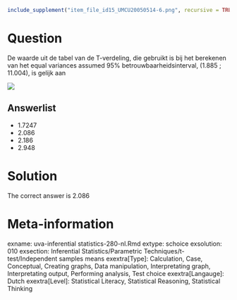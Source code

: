 ```{r, echo = FALSE, results = "hide"}
include_supplement("item_file_id15_UMCU20050514-6.png", recursive = TRUE)
```
Question
========

De waarde uit de tabel van de T-verdeling, die gebruikt is bij het berekenen van het equal variances assumed 95% betrouwbaarheidsinterval, (1.885 ; 11.004), is gelijk aan 

 

![](item_file_id15_UMCU20050514-6.png)

Answerlist
----------
* 1.7247
* 2.086
* 2.186
* 2.948

Solution
========

The correct answer is  2.086 

Meta-information
================
exname: uva-inferential statistics-280-nl.Rmd 
extype: schoice 
exsolution: 010 
exsection: Inferential Statistics/Parametric Techniques/t-test/Independent samples means
exextra[Type]: Calculation, Case, Conceptual, Creating graphs, Data manipulation, Interpretating graph, Interpretating output, Performing analysis, Test choice 
exextra[Langauge]: Dutch 
exextra[Level]: Statistical Literacy, Statistical Reasoning, Statistical Thinking 

